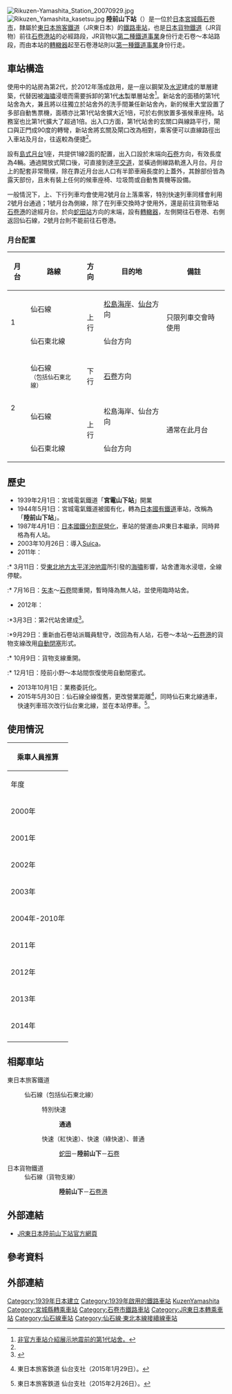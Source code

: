 {{noteTA
|T=zh-hk:陸前山下站; zh-tw:陸前山下車站; zh-cn:陸前山下站;
|1=zh-hk:陸前山下站; zh-tw:陸前山下車站; zh-cn:陸前山下站;
}}
{{日本車站資訊
|公司色     = green
|文字色     =
|站名       = 陸前山下站
|圖片       = Rikuzen-Yamashita-station.jpg
|pxl        = 
|圖片說明   = 重建後的陸前山下站（2012年4月29日）
|日文原名   = 陸前山下
|平假名     = りくぜんやました
|羅馬拼音   = Rikuzen-Yamashita
|所屬公司   = [[東日本旅客鐵道|東日本旅客鐵道]]（JR東日本）
|電報略號   = クマ
|車站編號   = 
|停站路線數 = 2
|所屬路線1 = {{Color|deepskyblue|■}}[[仙石線|仙石線]]<br />（包括{{Color|mediumseagreen|■}}{{Color|deepskyblue|■}}[[仙石東北線|仙石東北線]]）
|前一站1 = [[蛇田站|蛇田]]
|前一站距離1 = 1.0
|後一站距離1 = 1.4
|後一站1 = [[石卷站|石卷]]
|距離1 = 47.6公里（起點站：[[青葉通站|青葉通]]）<br />45.8
|起點站1 = [[仙台站|仙台]]經[[鹽釜站|鹽釜]]
|所屬路線2 = [[仙石線|仙石線]]（貨物支線）
|後一站距離2 = 1.8
|後一站2 = [[石卷港站|石卷港]]
|距離2 = 0.0
|起點站2 = 陸前山下
|所在地     = [[宮城縣|宮城縣]][[石卷市|石卷市]]錦町6-42
|車站構造   = [[地面車站|地面車站]]
|月台配置   = 1面2線
|啟用年月日 = 1939年2月1日
|廢止年月日 =
|乘客人數 = 756<ref>{{cite web|url=http://www.jreast.co.jp/passenger/index.html|title=各駅の乗車人員（2015年）|publisher=JR東日本|deadurl=yes|archiveurl=https://web.archive.org/web/20010506032321/http://www.jreast.co.jp/passenger/index.html|archivedate=2001-05-06}}</ref>
|統計年度   = 2015年
|備註       = 業務委託站
}}

[[File:Rikuzen-Yamashita_Station_20070929.jpg|thumb]]
[[File:Rikuzen_Yamashita_kasetsu.jpg|thumb]]
'''陸前山下站'''（{{jpn|j=陸前山下駅|hg=りくぜんやましたえき|rm=Rikuzen-yamashita eki|f=y}}）是一位於[[日本|日本]][[宮城縣|宮城縣]][[石卷市|石卷市]]，隸屬於[[東日本旅客鐵道|東日本旅客鐵道]]（JR東日本）的[[鐵路車站|鐵路車站]]，也是[[日本貨物鐵道|日本貨物鐵道]]（JR貨物）前往[[石卷港站|石卷港站]]的必經路段，JR貨物以[[铁路公司#第二種鐵道事業|第二種鐵道事業]]身份行走石卷～本站路段，而由本站的[[轉轍器|轉轍器]]起至石卷港站則以[[铁路公司#第一種鐵道事業|第一種鐵道事業]]身份行走。

==車站構造==
使用中的站房為第2代，於2012年落成啟用，是一座以鋼架及[[水泥|水泥]]建成的單層建築，代替因被[[海嘯|海嘯]]浸壞而需要拆卸的第1代[[木|木]]製單層站舍<ref>[http://hacchi-no-he.net/line/senseki/station/0290_rikuzenyamashita.htm 非官方車站介紹展示地震前的第1代站舍。]</ref>。新站舍的面積的第1代站舍為大，兼且將以往獨立於站舍外的洗手間兼任新站舍內，新的候車大堂設置了多部自動售票機，面積亦比第1代站舍擴大近1倍，可於右側放置多張候車座椅。站務室也比第1代擴大了超過1倍。出入口方面，第1代站舍的玄關口與線路平行，閘口與正門成90度的轉彎，新站舍將玄關及閘口改為相對，乘客便可以直線路徑出入車站及月台，往返較為便捷<ref name="pdf"/>。

設有[[島式月台|島式月台]]1座，共提供1線2面的配置，出入口設於末端向[[石卷站|石卷]]方向，有效長度為4輛。通過開放式閘口後，可直接到達[[平交道|平交道]]，並橫過側線路軌進入月台。月台上的配套非常簡樸，除在靠近月台出人口有半節車廂長度的上蓋外，其餘部份皆為露天部份，且未有裝上任何的候車座椅、垃圾筒或自動售賣機等設備。

一般情況下，上、下行列車均會使用2號月台上落乘客，特別快速列車同樣會利用2號月台通過；1號月台為側線，除了在列車交換時才使用外，還是前往貨物車站[[石卷港站|石卷港]]的途經月台。於向[[蛇田站|蛇田站]]方向的末端，設有[[轉轍器|轉轍器]]，左側開往石卷港、右側返回仙石線，2號月台則不能前往石卷港。

===月台配置===
{| rules="rows" class="wikitable"
!月台<!-- 事業者側による呼称 --->!!路線!!方向!!目的地!!備註
|-
! rowspan=2| 1
|{{Color|deepskyblue|■}}仙石線
| rowspan=2 style="text-align:center" | 上行
|[[松島海岸站|松島海岸]]、[[仙台站|仙台]]方向
| rowspan=2 | 只限列車交會時使用
|-
|{{Color|mediumseagreen|■}}{{Color|deepskyblue|■}}仙石東北線
|仙台方向
|-
!rowspan=3|2
|{{Color|deepskyblue|■}}仙石線<br /><small>（包括{{Color|mediumseagreen|■}}{{Color|deepskyblue|■}}仙石東北線）</small>
| style="text-align:center" | 下行
|[[石卷站|石卷]]方向
|  
|-
|{{Color|deepskyblue|■}}仙石線
| rowspan=2 style="text-align:center" | 上行
| 松島海岸、仙台方向
|rowspan=2| 通常在此月台
|-
|{{Color|mediumseagreen|■}}{{Color|deepskyblue|■}}仙石東北線
| 仙台方向
|}

==歷史==
* 1939年2月1日：宮城電氣鐵道「'''宮電山下站'''」開業
* 1944年5月1日：宮城電氣鐵道被國有化，轉為[[日本國有鐵道|日本國有鐵道]]車站，改稱為「'''陸前山下站'''」。
* 1987年4月1日：[[日本國鐵分割民營化|日本國鐵分割民營化]]，車站的營運由JR東日本繼承，同時昇格為有人站。
* 2003年10月26日：導入[[Suica|Suica]]。
* 2011年：
:* 3月11日：受[[東北地方太平洋沖地震|東北地方太平洋沖地震]]所引發的[[海嘯|海嘯]]影響，站舍遭海水浸壞，全線停駛。
:* 7月16日：[[矢本站|矢本]]～[[石卷站|石卷]]間重開，暫時降為無人站，並使用臨時站舍。
* 2012年：
:*3月3日：第2代站舍建成<ref name="pdf">{{PDFlink|[http://www.jr-sendai.com/doc/20120228b.pdf 仙石線「陸前山下駅」新駅舎使用開始について]（JR東日本仙台支社 2012年2月28日）（2015年7月5日閲覧）}}{{ja}}</ref>。
:*9月29日：重新由石卷站派職員駐守，改回為有人站，石卷～本站～[[石卷港站|石卷港]]的貨物支線改用[[閉塞_(鐵路)|自動閉塞]]形式。
:* 10月9日：貨物支線重開。
:* 12月1日：陸前小野～本站間恢復使用自動閉塞式。
* 2013年10月1日：業務委託化。
* 2015年5月30日：仙石線全線復舊，更改營業距離<ref name="JRSendai1501">{{PDFlink|[http://www.jr-sendai.com/wp-content/uploads/2015/01/ishinomaki_senseki.pdf 石巻線および仙石線の全線運転再開と仙石東北ライン開業に伴う営業キロの変更及び運賃の適用等について]}} 東日本旅客鉄道 仙台支社（2015年1月29日）。{{ja}}</ref>，同時仙石東北線通車，快速列車班次改行仙台東北線，並在本站停車。<ref name="JReast1502">{{PDFlink|[http://www.jr-sendai.com/wp-content/uploads/2015/02/201505daiyakaisei.pdf 2015年5月 ダイヤ改正について]}} 東日本旅客鉄道 仙台支社（2015年2月26日）。{{ja}}</ref>。

== 使用情況 ==
{| class="wikitable" style="margin: 1em 0.2em; text-align: center; font-size: 80%;"
|- style="background: #ddd;"
!colspan="2"|乘車人員推算
|-
!年度
!每日平均乘客人數<ref>{{Cite web |url=http://www.jreast.co.jp/passenger/2013_06.html |title=JR東日本－各站乘客統計（2013年） |accessdate=2015-07-05 |archive-date=2016-04-04 |archive-url=https://web.archive.org/web/20160404052925/https://www.jreast.co.jp/passenger/2013_06.html |dead-url=no }}</ref>
|-
|2000年
|1,242
|-
|2001年
|1,172
|-
|2002年
|1,073
|-
|2003年
|1,011
|-
|2004年-2010年
| --- 
|-
|2011年
| 未有紀錄
|-
|2012年
| --- 
|-
|2013年
|597
|-
|2014年
|587
|-
|}

== 相鄰車站 ==
; 東日本旅客鐵道
: {{Color|deepskyblue|■}}仙石線（包括{{Color|mediumseagreen|■}}{{Color|deepskyblue|■}}仙石東北線）
:: {{Color|red|□}}特別快速
::: '''通過'''
:: {{Color|red|■}}快速（紅快速）、{{Color|green|■}}快速（綠快速）、{{Color|gray|■}}普通
::: [[蛇田站|蛇田]]－'''陸前山下'''－[[石卷站|石卷]]
; 日本貨物鐵道
: 仙石線（貨物支線）
::: '''陸前山下'''－[[石卷港站|石卷港]]

==外部連結==
* [http://www.jreast.co.jp/estation/station/info.aspx?StationCd=1676 JR東日本陸前山下站官方網頁] {{ja icon}}

==參考資料==
{{reflist}}
== 外部連結 ==
{{commonscat|Rikuzen-Yamashita Station}}
{{DEFAULTSORT:Rikuzen-Yamashita}}
{{宮城福島山形大眾運輸}}
{{仙石線}}
{{仙石東北線}}
[[Category:1939年日本建立|Category:1939年日本建立]]
[[Category:1939年啟用的鐵路車站|Category:1939年啟用的鐵路車站]]
[[Category:日本鐵路車站_Ri|KuzenYamashita]]
[[Category:宮城縣轉乘車站|Category:宮城縣轉乘車站]]
[[Category:石卷市鐵路車站|Category:石卷市鐵路車站]]
[[Category:JR東日本轉乘車站|Category:JR東日本轉乘車站]]
[[Category:仙石線車站|Category:仙石線車站]]
[[Category:仙石線·東北本線接續線車站|Category:仙石線·東北本線接續線車站]]
